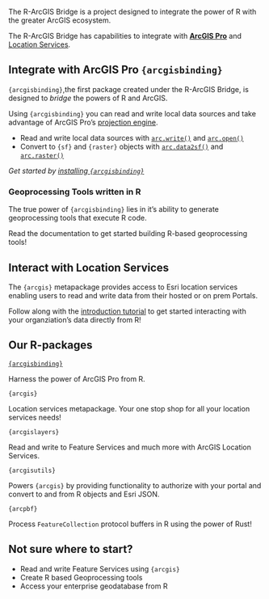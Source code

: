 
The R-ArcGIS Bridge is a project designed to integrate the power of R with the greater ArcGIS ecosystem.

The R-ArcGIS Bridge has capabilities to integrate with [**ArcGIS Pro**](https://www.esri.com/en-us/arcgis/products/arcgis-pro/overview) and [Location Services]().



## Integrate with ArcGIS Pro `{arcgisbinding}`

`{arcgisbinding}`,the first package created under the R-ArcGIS Bridge, is designed to _bridge_ the powers of R and ArcGIS. 

Using `{arcgisbinding}` you can read and write local data sources and take advantage of ArcGIS Pro's [projection engine](https://github.com/Esri/projection-engine-db-doc). 

- Read and write local data sources with [`arc.write()`](https://r.esri.com/assets/arcgisbinding.pdf) and [`arc.open()`](https://r.esri.com/assets/arcgisbinding.pdf)
- Convert to `{sf}` and `{raster}` objects with [`arc.data2sf()`](https://r.esri.com/assets/arcgisbinding.pdf) and [`arc.raster()`](https://r.esri.com/assets/arcgisbinding.pdf)

_Get started by [installing `{arcgisbinding}`](arcgisbinding/installing-arcgisbinding.qmd)_

### Geoprocessing Tools written in R

The true power of `{arcgisbinding}` lies in it's ability to generate
geoprocessing tools that execute R code.

Read the documentation to get started building R-based geoprocessing tools! 


## Interact with Location Services

The `{arcgis}` metapackage provides access to Esri location services enabling users to read and write data from their hosted or on prem Portals. 

Follow along with the [introduction tutorial]() to get started interacting with your organziation's data directly from R! 


## Our R-packages

::: {layout-ncol=2}


::: {.card}
[`{arcgisbinding}`](https://github.com/R-ArcGIS/r-bridge)

Harness the power of ArcGIS Pro from R.
:::

::: {.card}
`{arcgis}`

Location services metapackage. Your one stop shop for all your location services needs! 
:::

::: {.card}
`{arcgislayers}`

Read and write to Feature Services and much more with ArcGIS Location Services.
:::


::: {.card}
`{arcgisutils}`

Powers `{arcgis}` by providing functionality to authorize with your portal and convert to and from R objects and Esri JSON.
:::


::: {.card}
`{arcpbf}`

Process `FeatureCollection` protocol buffers in R using the power of Rust! 
:::

:::


## Not sure where to start?

- Read and write Feature Services using `{arcgis}`
- Create R based Geoprocessing tools
- Access your enterprise geodatabase from R
